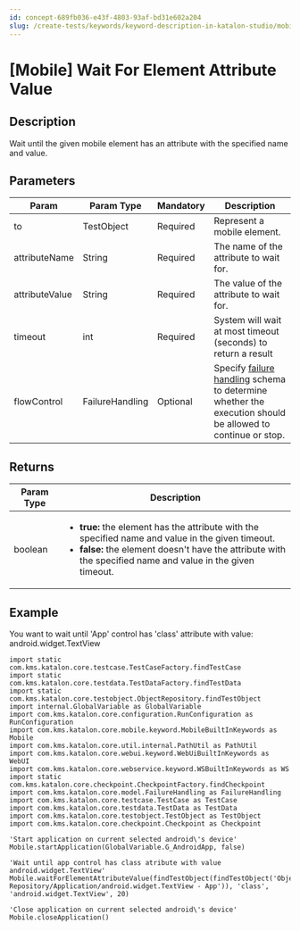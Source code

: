 ```yaml
---
id: concept-689fb036-e43f-4803-93af-bd31e602a204
slug: /create-tests/keywords/keyword-description-in-katalon-studio/mobile-keywords/mobile-wait-for-element-attribute-value
---
```


# \[Mobile\] Wait For Element Attribute Value

## Description

Wait until the given mobile element has an attribute with the specified name and value.

## Parameters

<table><tr><th>Param</th><th>Param Type</th><th>Mandatory</th><th>Description</th></tr><tbody><tr><td>to</td><td>TestObject</td><td>Required</td><td>Represent a mobile element.</td></tr><tr><td>attributeName</td><td>String</td><td>Required</td><td>The name of the attribute to wait for.</td></tr><tr><td>attributeValue</td><td>String</td><td>Required</td><td>The value of the attribute to wait for.</td></tr><tr><td>timeout</td><td>int</td><td>Required</td><td>System will wait at most timeout (seconds) to return a result</td></tr><tr><td>flowControl</td><td>FailureHandling</td><td>Optional</td><td>Specify <a href="/maintain/configure-failure-handling-settings-in-katalon-studio" >failure handling</a> schema to determine whether the execution should be allowed to continue or stop.</td></tr></tbody></table>

## Returns

<table><tr><th>Param Type</th><th>Description</th></tr><tbody><tr><td>boolean</td><td><ul><li><strong>true:</strong> the element has the attribute with the specified name and value in the given timeout.</li><li><strong>false:</strong> the element doesn't have the attribute with the specified name and value in the given timeout.</li></ul></td></tr></tbody></table>

## Example

You want to wait until 'App' control has 'class' attribute with value: android.widget.TextView

```
import static com.kms.katalon.core.testcase.TestCaseFactory.findTestCase
import static com.kms.katalon.core.testdata.TestDataFactory.findTestData
import static com.kms.katalon.core.testobject.ObjectRepository.findTestObject
import internal.GlobalVariable as GlobalVariable
import com.kms.katalon.core.configuration.RunConfiguration as RunConfiguration
import com.kms.katalon.core.mobile.keyword.MobileBuiltInKeywords as Mobile
import com.kms.katalon.core.util.internal.PathUtil as PathUtil
import com.kms.katalon.core.webui.keyword.WebUiBuiltInKeywords as WebUI
import com.kms.katalon.core.webservice.keyword.WSBuiltInKeywords as WS
import static com.kms.katalon.core.checkpoint.CheckpointFactory.findCheckpoint
import com.kms.katalon.core.model.FailureHandling as FailureHandling
import com.kms.katalon.core.testcase.TestCase as TestCase
import com.kms.katalon.core.testdata.TestData as TestData
import com.kms.katalon.core.testobject.TestObject as TestObject
import com.kms.katalon.core.checkpoint.Checkpoint as Checkpoint

'Start application on current selected android\'s device'
Mobile.startApplication(GlobalVariable.G_AndroidApp, false)

'Wait until app control has class atribute with value android.widget.TextView'
Mobile.waitForElementAttributeValue(findTestObject(findTestObject('Object Repository/Application/android.widget.TextView - App')), 'class', 'android.widget.TextView', 20)

'Close application on current selected android\'s device'
Mobile.closeApplication()

```